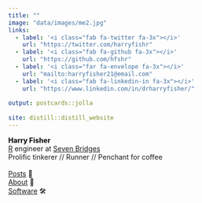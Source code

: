 ```yaml
---
title: ""
image: "data/images/me2.jpg"
links:
  - label: '<i class="fab fa-twitter fa-3x"></i>'
    url: "https://twitter.com/harryfishr"
  - label: '<i class="fab fa-github fa-3x"></i>'
    url: "https://github.com/hfshr"
  - label: '<i class="far fa-envelope fa-3x"></i>'
    url: "mailto:harryfisher21@email.com"
  - label: '<i class="fab fa-linkedin-in fa-3x"></i>'
    url: "https://www.linkedin.com/in/drharryfisher/"
    
output: postcards::jolla
  
site: distill::distill_website
---
```


<b style = "font-weight: 800;"> Harry Fisher </b>
<br>
<a href = "https://www.r-project.org/">R</a> engineer at [Seven Bridges](https://www.sevenbridges.com/)
<br>
Prolific tinkerer // Runner // Penchant for coffee
<br><br>
[Posts](blog.html) 📝
<br>
[About](about.html) 🙋
<br>
[Software](software.html) 🛠